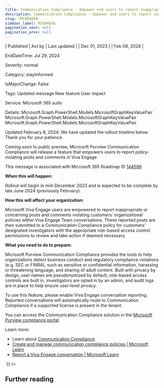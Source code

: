 ```yaml
---
title: Communication Compliance - Empower end users to report inappropriate posts and comments in Viva Engage
description: Communication Compliance - Empower end users to report inappropriate posts and comments in Viva Engage
slug: /MC694650
sidebar_label: MC694650
pagination_next: null
pagination_prev: null
---
```



| Published | Act by | Last updated |
| Dec 01, 2023 |  | Feb 09, 2024 |

EndDateTime: Jul 29, 2024

Severity: normal

Category: stayInformed

IsMajorChange: False

Tags: Updated message New feature User impact

Service: Microsoft 365 suite

Details: Microsoft.Graph.PowerShell.Models.MicrosoftGraphKeyValuePair Microsoft.Graph.PowerShell.Models.MicrosoftGraphKeyValuePair Microsoft.Graph.PowerShell.Models.MicrosoftGraphKeyValuePair

<div dangerouslySetInnerHTML={{__html:`
<p style="">Updated February 8, 2024: We have updated the rollout timeline below. Thank you for your patience.</p><p style="">Coming soon to public preview, Microsoft Purview Communication Compliance will release a feature that empowers users to report policy-violating posts and comments in Viva Engage:</p>
<p>This message is associated with Microsoft 365 Roadmap ID <a href="https://www.microsoft.com/microsoft-365/roadmap?filters=&amp;searchterms=144596" target="_blank">144596</a></p>
<p><b>When this will happen:</b></p>

<p>Rollout will begin in mid-December 2023 and is expected to be complete by late June 2024 (previously February).&nbsp;</p>

<p><b>How this will affect your organization:</b></p>

<p>Microsoft Viva Engage users are empowered to report inappropriate or concerning posts and comments violating customers’ organizational policies within Viva Engage Team conversations. These reported posts are then submitted to a Communication Compliance policy for customers’ designated investigators with the appropriate role-based access control permissions to review and take action if deemed necessary.</p>
<p><b>What you need to do to prepare:</b></p>
<p>Microsoft Purview Communication Compliance provides the tools to help organizations detect business conduct and regulatory compliance violations (e.g. SEC or FINRA), such as sensitive or confidential information, harassing or threatening language, and sharing of adult content. Built with privacy by design, user names are pseudonymized by default, role-based access controls are built in, investigators are opted in by an admin, and audit logs are in place to help ensure user-level privacy.</p><p>To use this feature, please enable Viva Engage conversation reporting. Reported conversations will automatically route to Communication Compliance if a supported license is present in the tenant.
</p><p>You can access the Communication Compliance solution in the <a href="https://purview.microsoft.com/compliance" target="_blank">Microsoft Purview compliance portal</a>.</p><p> 
</p><p>Learn more: 
</p><ul><li>Learn about <a href="https://docs.microsoft.com/microsoft-365/compliance/communication-compliance?view=o365-worldwide" target="_blank">Communication Compliance</a>.</li><li><a href="https://learn.microsoft.com/purview/communication-compliance-policies?view=o365-worldwide#user-reported-messages-policy" target="_blank">Create and manage communication compliance policies | Microsoft Learn</a></li><li><a href="https://learn.microsoft.com/viva/engage/report-conversation-overview" target="_blank">Report a Viva Engage conversation | Microsoft Learn</a>
</li></ul>
`}} />

## Further reading
